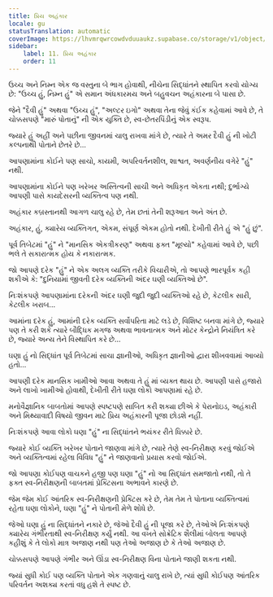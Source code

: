 ```yaml
---
title: પ્રિય અહંકાર
locale: gu
statusTranslation: automatic
coverImage: https://lhvmrqwrcowdvduuaukz.supabase.co/storage/v1/object/public/strapi-uploads/small_cover-tratado-de-psicologia-revolucionaria.webp-5e15e1cec4e0ebebcde5d7fc7565d8fd.webp
sidebar:
    label: 11. પ્રિય અહંકાર
    order: 11
---
```

ઉચ્ચ અને નિમ્ન એક જ વસ્તુના બે ભાગ હોવાથી, નીચેના સિદ્ધાંતને સ્થાપિત કરવો યોગ્ય છે: "ઉચ્ચ હું, નિમ્ન હું" એ સમાન અંધકારમય અને બહુવચન અહંકારના બે પાસા છે.

જેને "દૈવી હું" અથવા "ઉચ્ચ હું", "અલ્ટર ઇગો" અથવા તેના જેવું કંઈક કહેવામાં આવે છે, તે ચોક્કસપણે "મારું પોતાનું" ની એક યુક્તિ છે, સ્વ-છેતરપિંડીનું એક સ્વરૂપ.

જ્યારે હું અહીં અને પછીના જીવનમાં ચાલુ રાખવા માંગે છે, ત્યારે તે અમર દૈવી હું ની ખોટી કલ્પનાથી પોતાને છેતરે છે...

આપણામાંના કોઈને પણ સાચો, કાયમી, અપરિવર્તનશીલ, શાશ્વત, અવર્ણનીય વગેરે "હું" નથી.

આપણામાંના કોઈને પણ ખરેખર અસ્તિત્વની સાચી અને અધિકૃત એકતા નથી; દુર્ભાગ્યે આપણી પાસે કાયદેસરની વ્યક્તિત્વ પણ નથી.

અહંકાર કબ્રસ્તાનથી આગળ ચાલુ રહે છે, તેમ છતાં તેની શરૂઆત અને અંત છે.

અહંકાર, હું, ક્યારેય વ્યક્તિગત, એકમ, સંપૂર્ણ એકમ હોતો નથી. દેખીતી રીતે હું એ "હું છું".

પૂર્વ તિબેટમાં "હું" ને "માનસિક એકત્રીકરણ" અથવા ફક્ત "મૂલ્યો" કહેવામાં આવે છે, પછી ભલે તે સકારાત્મક હોય કે નકારાત્મક.

જો આપણે દરેક "હું" ને એક અલગ વ્યક્તિ તરીકે વિચારીએ, તો આપણે ભારપૂર્વક કહી શકીએ કે: "દુનિયામાં જીવતી દરેક વ્યક્તિની અંદર ઘણી વ્યક્તિઓ છે".

નિઃશંકપણે આપણામાંના દરેકની અંદર ઘણી જુદી જુદી વ્યક્તિઓ રહે છે, કેટલીક સારી, કેટલીક ખરાબ...

આમાંના દરેક હું, આમાંની દરેક વ્યક્તિ સર્વોપરિતા માટે લડે છે, વિશિષ્ટ બનવા માંગે છે, જ્યારે પણ તે કરી શકે ત્યારે બૌદ્ધિક મગજ અથવા ભાવનાત્મક અને મોટર કેન્દ્રોને નિયંત્રિત કરે છે, જ્યારે અન્ય તેને વિસ્થાપિત કરે છે...

ઘણા હું નો સિદ્ધાંત પૂર્વ તિબેટમાં સાચા જ્ઞાનીઓ, અધિકૃત જ્ઞાનીઓ દ્વારા શીખવવામાં આવ્યો હતો...

આપણી દરેક માનસિક ખામીઓ આવા અથવા તે હું માં વ્યક્ત થાય છે. આપણી પાસે હજારો અને લાખો ખામીઓ હોવાથી, દેખીતી રીતે ઘણા લોકો આપણામાં રહે છે.

મનોવૈજ્ઞાનિક બાબતોમાં આપણે સ્પષ્ટપણે સાબિત કરી શક્યા છીએ કે પેરાનોઇડ, અહંકારી અને મિથ્યાવાદી વિષયો જીવન માટે પ્રિય અહંકારની પૂજા છોડશે નહીં.

નિઃશંકપણે આવા લોકો ઘણા "હું" ના સિદ્ધાંતને ભયંકર રીતે ધિક્કારે છે.

જ્યારે કોઈ વ્યક્તિ ખરેખર પોતાને જાણવા માંગે છે, ત્યારે તેણે સ્વ-નિરીક્ષણ કરવું જોઈએ અને વ્યક્તિત્વમાં રહેલા વિવિધ "હું" ને જાણવાનો પ્રયાસ કરવો જોઈએ.

જો આપણા કોઈપણ વાચકને હજી પણ ઘણા "હું" નો આ સિદ્ધાંત સમજાતો નથી, તો તે ફક્ત સ્વ-નિરીક્ષણની બાબતમાં પ્રેક્ટિસના અભાવને કારણે છે.

જેમ જેમ કોઈ આંતરિક સ્વ-નિરીક્ષણની પ્રેક્ટિસ કરે છે, તેમ તેમ તે પોતાના વ્યક્તિત્વમાં રહેતા ઘણા લોકોને, ઘણા "હું" ને પોતાની મેળે શોધે છે.

જેઓ ઘણા હું ના સિદ્ધાંતને નકારે છે, જેઓ દૈવી હું ની પૂજા કરે છે, તેઓએ નિઃશંકપણે ક્યારેય ગંભીરતાથી સ્વ-નિરીક્ષણ કર્યું નથી. આ વખતે સોક્રેટિક શૈલીમાં બોલતા આપણે કહીશું કે તે લોકો માત્ર અજાણ નથી પણ તેઓ અજાણ છે કે તેઓ અજાણ છે.

ચોક્કસપણે આપણે ગંભીર અને ઊંડા સ્વ-નિરીક્ષણ વિના પોતાને જાણી શકતા નથી.

જ્યાં સુધી કોઈ પણ વ્યક્તિ પોતાને એક ગણવાનું ચાલુ રાખે છે, ત્યાં સુધી કોઈપણ આંતરિક પરિવર્તન અશક્ય કરતાં વધુ હશે તે સ્પષ્ટ છે.

